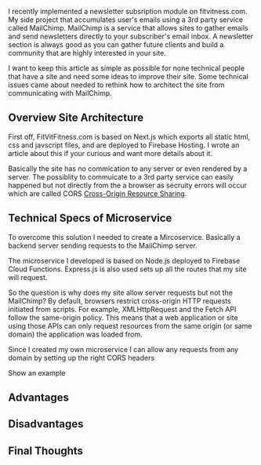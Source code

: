 
I recently implemented a newsletter subsription module on fitvitness.com. My side project that accumulates user's emails using a 3rd party service 
called MailChimp. MailChimp is a service that allows sites to gather emails and send newsletters directly to your subscriber's email inbox. A newsletter
section is always good as you can gather future clients and build a community that are highly interested in your site.

I want to keep this article as simple as possible for none technical people that have a site and need some ideas to improve their
site.
Some technical issues came about needed to rethink how to architect the site from communicating with MailChimp. 

## Overview Site Architecture

First off, FitVitFitness.com is based on Next.js which exports all static html, css and javscript files, and are deployed to Firebase Hosting. 
I wrote an article about this if your curious and want more details about it.

Basically the site has no commication to any server or even rendered by a server. The possiblity to commuicate to a 3rd party service
can easily happened but not directly from the a browser as secruity errors will occur which are called 
CORS [Cross-Origin Resource Sharing](https://developer.mozilla.org/en-US/docs/Web/HTTP/CORS).

## Technical Specs of Microservice

To overcome this solution I needed to create a Mircoservice. Basically a backend server sending requests to the MailChimp server.

The microservice I developed is based on Node.js deployed to Firebase Cloud Functions. Express.js is also used sets up all the routes that my site will request. 

So the question is why does my site allow server requests but not the MailChimp? By default, browsers restrict cross-origin HTTP requests initiated from scripts. 
For example, XMLHttpRequest and the Fetch API follow the same-origin policy. This means that a web application or site using those APIs can only request resources from the same origin (or same domain) the application was loaded from.

Since I created my own microservice I can allow any requests from any domain by setting up the right CORS headers

Show an example

## Advantages

## Disadvantages

## Final Thoughts

